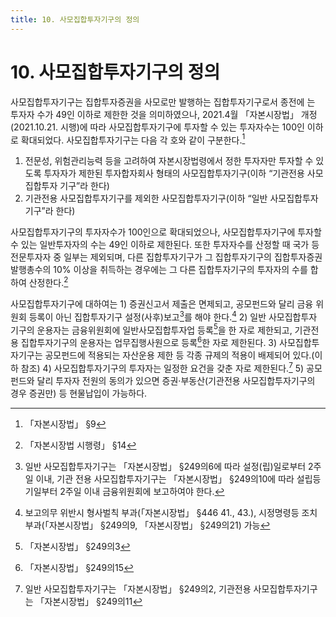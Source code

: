 ```yaml
---
title: 10. 사모집합투자기구의 정의
---
```

# 10. 사모집합투자기구의 정의


사모집합투자기구는 집합투자증권을 사모로만 발행하는 집합투자기구로서 종전에 는 투자자 수가 49인 이하로 제한한 것을 의미하였으나, 2021.4월 「자본시장법」 개정 (2021.10.21. 시행)에 따라 사모집합투자기구에 투자할 수 있는 투자자수는 100인 이하로 확대되었다. 사모집합투자기구는 다음 각 호와 같이 구분한다.[^1]
1. 전문성, 위험관리능력 등을 고려하여 자본시장법령에서 정한 투자자만 투자할 수 있도록 투자자가 제한된 투자합자회사 형태의 사모집합투자기구(이하 “기관전용 사모집합투자 기구”라 한다)
2. 기관전용 사모집합투자기구를 제외한 사모집합투자기구(이하 “일반 사모집합투자 기구”라 한다)

사모집합투자기구의 투자자수가 100인으로 확대되었으나, 사모집합투자기구에 투자할 수 있는 일반투자자의 수는 49인 이하로 제한된다. 또한 투자자수를 산정할 때 국가 등 전문투자자 중 일부는 제외되며, 다른 집합투자기구가 그 집합투자기구의 집합투자증권 발행총수의 10% 이상을 취득하는 경우에는 그 다른 집합투자기구의 투자자의 수를 합하여 산정한다.[^2]

사모집합투자기구에 대하여는 1) 증권신고서 제출은 면제되고, 공모펀드와 달리 금융 위원회 등록이 아닌 집합투자기구 설정(사후)보고[^3]를 해야 한다.[^4] 2) 일반 사모집합투자 기구의 운용자는 금융위원회에 일반사모집합투자업 등록[^5]을 한 자로 제한되고, 기관전용 집합투자기구의 운용자는 업무집행사원으로 등록[^6]한 자로 제한된다. 3) 사모집합투자기구는 공모펀드에 적용되는 자산운용 제한 등 각종 규제의 적용이 배제되어 있다.(이하 참조) 4) 사모집합투자기구의 투자자는 일정한 요건을 갖춘 자로 제한된다.[^7] 5) 공모펀드와 달리 투자자 전원의 동의가 있으면 증권·부동산(기관전용 사모집합투자기구의 경우 증권만) 등 현물납입이 가능하다.

[^1]: 「자본시장법」 §9
[^2]: 「자본시장법 시행령」 §14
[^3]: 일반 사모집합투자기구는 「자본시장법」 §249의6에 따라 설정(립)일로부터 2주일 이내, 기관 전용 사모집합투자기구는 「자본시장법」 §249의10에 따라 설립등기일부터 2주일 이내 금융위원회에 보고하여야 한다.
[^4]: 보고의무 위반시 형사벌칙 부과(「자본시장법」 §446 41., 43.), 시정명령등 조치부과(「자본시장법」 §249의9, 「자본시장법」 §249의21) 가능
[^5]: 「자본시장법」 §249의3
[^6]: 「자본시장법」 §249의15
[^7]: 일반 사모집합투자기구는 「자본시장법」 §249의2, 기관전용 사모집합투자기구는 「자본시장법」 §249의11

